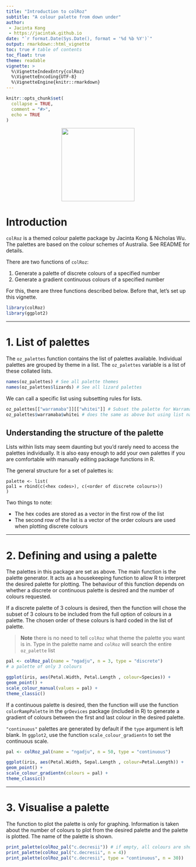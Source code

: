```yaml
---
title: "Introduction to colRoz"
subtitle: "A colour palette from down under"
author: 
 - Jacinta Kong
 - https://jacintak.github.io
date: "`r format.Date(Sys.Date(), format = '%d %b %Y')`" 
output: rmarkdown::html_vignette
toc: true # table of contents
toc_float: true
theme: readable
vignette: >
  %\VignetteIndexEntry{colRoz}
  %\VignetteEncoding{UTF-8}
  %\VignetteEngine{knitr::rmarkdown}
---
```


```r
knitr::opts_chunk$set(
  collapse = TRUE,
  comment = "#>",
  echo = TRUE
)
```

<center>
![](../images/colRoz_logo_v2.png){height=200}
</center>

# Introduction

`colRoz` is a themed colour palette package by Jacinta Kong & Nicholas Wu. The palettes are based on the colour schemes of Australia. See README for details. 

There are two functions of `colRoz`:

1. Generate a palette of discrete colours of a specified number
2. Generate a gradient continuous colours of a specified number

For this, there are three functions described below. Before that, let's set up this vignette.

```r
library(colRoz)
library(ggplot2)
```

***

# 1. List of palettes 

The `oz_palettes` function contains the list of palettes available. Individual palettes are grouped by theme in a list. The `oz_palettes` variable is a list of these collated lists.

```r
names(oz_palettes) # See all palette themes
names(oz_palettes$lizards) # See all lizard palettes
```

We can call a specific list using subsetting rules for lists.

```r
oz_palettes[["warramaba"]][["whitei"]] # Subset the palette for Warramaba whitei, format: [[theme list]][[palette list]]
oz_palettes$warramaba$whitei # does the same as above but using list names
```

## Understanding the structure of the palette

Lists within lists may seem daunting but you'd rarely need to access the palettes individually. It is also easy enough to add your own palettes if you are comfortable with manually editing package functions in R. 

The general structure for a set of palettes is:

```
palette <- list(
pal1 = rbind(c(<hex codes>), c(<order of discrete colours>))
)
```

Two things to note:

* The hex codes are stored as a vector in the first row of the list
* The second row of the list is a vector of the order colours are used when plotting discrete colours

***

# 2. Defining and using a palette

The palettes in this package are set as above. The main function is the palette generator. It acts as a housekeeping function to allow R to interpret the desired palette for plotting. The behaviour of this function depends on whether a discrete or continuous palette is desired and the number of colours requested.

If a discrete palette of 3 colours is desired, then the function will chose the subset of 3 colours to be included from the full option of colours in a palette. The chosen order of these colours is hard coded in the list of palette.

> **Note** there is no need to tell `colRoz` what theme the palette you want is in. Type in the palette name and `colRoz` will search the entire `oz_palette` list

```r
pal <- colRoz_pal(name = "ngadju", n = 3, type = "discrete")
# a palette of only 3 colours

ggplot(iris, aes(Petal.Width, Petal.Length , colour=Species)) +
geom_point() +
scale_colour_manual(values = pal) +
theme_classic()
```

If a continuous palette is desired, then the function will use the function `colorRampPalette` in the `grDevices` package (included in R) to generate a gradient of colours between the first and last colour in the desired palette.   

`"continuous"` palettes are generated by default if the  `type` argument is left blank. In `ggplot2`, use the function `scale_colour_gradientn` to set the continuous scale.

```r
pal <- colRoz_pal(name = "ngadju", n = 50, type = "continuous")

ggplot(iris, aes(Petal.Width, Sepal.Length , colour=Petal.Length)) +
geom_point() +
scale_colour_gradientn(colours = pal) +
theme_classic()
```

***

# 3. Visualise a palette

The function to plot the palette is only for graphing. Information is taken about the number of colours to plot from the desired palette and the palette is plotted. The name of the palette is shown.

```r
print_palette(colRoz_pal("c.decresii")) # if empty, all colours are shown
print_palette(colRoz_pal("c.decresii", n = 4))
print_palette(colRoz_pal("c.decresii", type = "continuous", n = 30))
```
